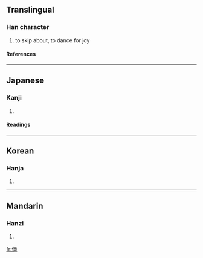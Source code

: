 ==Translingual==
===Han character===
{{Han char|rn=9|rad=人|as=14|sn=16|four=|canj=人人廿手 (OOTQ)}}
# to skip about, to dance for joy
====References====
{{Han ref|kx=0120.090|dkj=01237|dj=0254.020|hdz=10231.030|uh=511B|ud=20763}}
----
==Japanese==
===Kanji===
{{ja-kanji|grade=|rs=人14}}
# {{defn|Japanese}}
====Readings====
{{ja-readings|on=[[ぶ]] (bu), [[む]] (mu)|kun=[[まう]] (mau), [[まわす]] (mawasu)}}
----
==Korean==
===Hanja===
{{ko-hanja|hangeul=무|rv=mu|mr=mu}}
# {{defn|Korean}}
----
==Mandarin==
===Hanzi===
{{cmn-hanzi|pin=[[wǔ]] (wu3)|wg=wu<sup>3</sup>}}
# {{defn|Mandarin}}

[[fr:儛]]